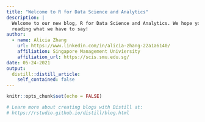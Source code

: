```yaml
---
title: "Welcome to R for Data Science and Analytics"
description: |
  Welcome to our new blog, R for Data Science and Analytics. We hope you enjoy 
  reading what we have to say!
author:
  - name: Alicia Zhang
    url: https://www.linkedin.com/in/alicia-zhang-22a1a6140/
    affiliation: Singapore Management Univiersity
    affiliation_url: https://scis.smu.edu.sg/
date: 05-24-2021
output:
  distill::distill_article:
    self_contained: false
---
```


```r
knitr::opts_chunk$set(echo = FALSE)

# Learn more about creating blogs with Distill at:
# https://rstudio.github.io/distill/blog.html

```



